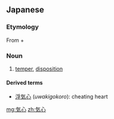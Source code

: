 ==Japanese==
{{ja-kanjitab|き|こころ|k2=ごころ|yomi=j|r=y}}

===Etymology===
From {{m|ja|気|sc=Jpan|tr=ki||spirit}} + {{m|ja|心|sc=Jpan|tr=kokoro||heart, feelings}}
{{rendaku2|kokoro|gokoro|sort=きこころ'}}

===Noun===
{{ja-noun|きごころ|kyu=氣心}}

# [[temper]], [[disposition]]

====Derived terms====
* [[浮気心]] (''uwakigokoro''): cheating heart

[[mg:気心]]
[[zh:気心]]